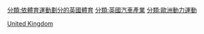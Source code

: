 {{Commons cat|Motorsports in the United Kingdom}}

[[Category:各國動力運動|United Kingdom]]
[[分類:依體育運動劃分的英國體育|分類:依體育運動劃分的英國體育]]
[[分類:英國汽車產業|分類:英國汽車產業]]
[[分類:歐洲動力運動|分類:歐洲動力運動]]